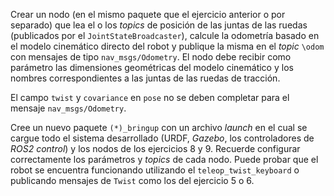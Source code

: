 \paragraph{Ejercicio 9} Crear un nodo (en el mismo paquete que el ejercicio anterior o por separado) que lea el o los *topics* de posición de las juntas de las ruedas (publicados por el `JointStateBroadcaster`), calcule la odometría basado en el modelo cinemático directo del robot y publique la misma en el *topic* `\odom` con mensajes de tipo `nav_msgs/Odometry`. El nodo debe recibir como parámetro las dimensiones geométricas del modelo cinemático y los nombres correspondientes a las juntas de las ruedas de tracción.

::: {.callout-note}
El campo `twist` y `covariance` en `pose` no se deben completar para el mensaje `nav_msgs/Odometry`.
:::

\paragraph{Ejercicio 10} Cree un nuevo paquete `(*)_bringup` con un archivo *launch* en el cual se cargue todo el sistema desarrollado (URDF, *Gazebo*, los controladores de *ROS2 control*) y los nodos de los ejercicios 8 y 9. Recuerde configurar correctamente los parámetros y *topics* de cada nodo. Puede probar que el robot se encuentra funcionando utilizando el `teleop_twist_keyboard` o publicando mensajes de `Twist` como los del ejercicio 5 o 6.